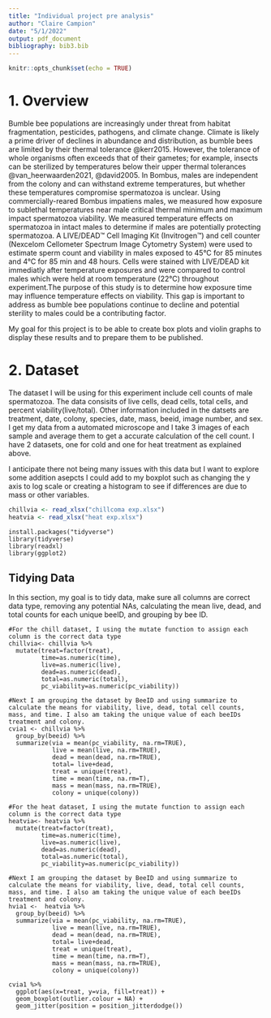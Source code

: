 ```yaml
---
title: "Individual project pre analysis"
author: "Claire Campion"
date: "5/1/2022"
output: pdf_document
bibliography: bib3.bib
---
```


```r
knitr::opts_chunk$set(echo = TRUE)
```

# 1. Overview
Bumble bee populations are increasingly under threat from habitat fragmentation, pesticides, pathogens, and climate change. Climate is likely a prime driver of declines in abundance and distribution, as bumble bees are limited by their thermal tolerance @kerr2015. However, the tolerance of whole organisms often exceeds that of their gametes; for example, insects can be sterilized by temperatures below their upper thermal tolerances @van_heerwaarden2021, @david2005. In Bombus, males are independent from the colony and can withstand extreme temperatures, but whether these temperatures compromise spermatozoa is unclear. Using commercially-reared Bombus impatiens males, we measured how exposure to sublethal temperatures near male critical thermal minimum and maximum impact spermatozoa viability. We measured temperature effects on spermatozoa in intact males to determine if males are potentially protecting spermatozoa. A LIVE/DEAD™ Cell Imaging Kit (Invitrogen™) and cell counter (Nexcelom Cellometer Spectrum Image Cytometry System) were used to estimate sperm count and viability in males exposed to 45°C for 85 minutes and 4°C for 85 min and 48 hours. Cells were stained with LIVE/DEAD kit immediatly after temperature exposures and were compared to control males which were held at room temperature (22°C) throughout experiment.The purpose of this study is to determine how exposure time may influence temperature effects on viability. This gap is important to address as bumble bee populations continue to decline and potential sterility to males could be a contributing factor. 

My goal for this project is to be able to create box plots and violin graphs to display these results and to prepare them to be published. 

# 2. Dataset
The dataset I will be using for this experiment include cell counts of male spermatozoa. The data consisits of live cells, dead cells, total cells, and percent viability(live/total). Other information included in the datsets are treatment, date, colony, species, date, mass, beeid, image number, and sex. I get my data from a automated microscope and I take 3 images of each sample and average them to get a accurate calculation of the cell count. I have 2 datasets, one for cold and one for heat treatment as explained above. 

I anticipate there not being many issues with this data but I want to explore some addition asepcts I could add to my boxplot such as changing the y axis to log scale or creating a histogram to see if differences are due to mass or other variables. 


```r
chillvia <- read_xlsx("chillcoma exp.xlsx") 
heatvia <- read_xlsx("heat exp.xlsx") 
```


```packages
install.packages("tidyverse")
library(tidyverse)
library(readxl)
library(ggplot2)

```
## Tidying Data
In this section, my goal is to tidy data, make sure all columns are correct data type, removing any potential NAs, calculating the mean live, dead, and total counts for each unique beeID, and grouping by bee ID. 

```tidy
#For the chill dataset, I using the mutate function to assign each column is the correct data type 
chillvia<- chillvia %>%
  mutate(treat=factor(treat), 
         time=as.numeric(time),
         live=as.numeric(live), 
         dead=as.numeric(dead), 
         total=as.numeric(total), 
         pc_viability=as.numeric(pc_viability))

#Next I am grouping the dataset by BeeID and using summarize to calculate the means for viability, live, dead, total cell counts, mass, and time. I also am taking the unique value of each beeIDs treatment and colony. 
cvia1 <- chillvia %>% 
  group_by(beeid) %>%
  summarize(via = mean(pc_viability, na.rm=TRUE), 
            live = mean(live, na.rm=TRUE), 
            dead = mean(dead, na.rm=TRUE),
            total= live+dead,
            treat = unique(treat),
            time = mean(time, na.rm=T), 
            mass = mean(mass, na.rm=TRUE),
            colony = unique(colony))

#For the heat dataset, I using the mutate function to assign each column is the correct data type
heatvia<- heatvia %>%
  mutate(treat=factor(treat), 
         time=as.numeric(time),
         live=as.numeric(live), 
         dead=as.numeric(dead), 
         total=as.numeric(total), 
         pc_viability=as.numeric(pc_viability))

#Next I am grouping the dataset by BeeID and using summarize to calculate the means for viability, live, dead, total cell counts, mass, and time. I also am taking the unique value of each beeIDs treatment and colony. 
hvia1 <-  heatvia %>% 
  group_by(beeid) %>%
  summarize(via = mean(pc_viability, na.rm=TRUE), 
            live = mean(live, na.rm=TRUE), 
            dead = mean(dead, na.rm=TRUE),
            total= live+dead,
            treat = unique(treat),
            time = mean(time, na.rm=T), 
            mass = mean(mass, na.rm=TRUE),
            colony = unique(colony))

```


```boxplots
cvia1 %>%   
  ggplot(aes(x=treat, y=via, fill=treat)) +
  geom_boxplot(outlier.colour = NA) +
  geom_jitter(position = position_jitterdodge())



```




